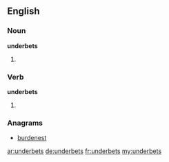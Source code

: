 ==English==

===Noun===
'''underbets'''

# {{plural of|underbet}}

===Verb===
'''underbets'''

# {{third-person singular of|underbet}}

===Anagrams===
* [[burdenest#English|burdenest]]

[[ar:underbets]]
[[de:underbets]]
[[fr:underbets]]
[[my:underbets]]